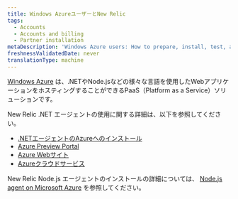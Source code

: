 ```yaml
---
title: Windows AzureユーザーとNew Relic
tags:
  - Accounts
  - Accounts and billing
  - Partner installation
metaDescription: 'Windows Azure users: How to prepare, install, test, and initialize the New Relic agent.'
freshnessValidatedDate: never
translationType: machine
---
```


[Windows Azure](https://www.windowsazure.com/ "リンクが新しいウィンドウで開きます") は、.NETやNode.jsなどの様々な言語を使用したWebアプリケーションをホスティングすることができるPaaS（Platform as a Service）ソリューションです。

New Relic .NET エージェントの使用に関する詳細は、以下を参照してください。

* [.NETエージェントのAzureへのインストール](/docs/dotnet/installing-the-net-agent-on-azure)
* [Azure Preview Portal](/docs/agents/net-agent/azure-installation/azure-preview-portal)
* [Azure Webサイト](/docs/dotnet/azure-web-sites)
* [Azureクラウドサービス](/docs/dotnet/azure-cloud-services)

New Relic Node.js エージェントのインストールの詳細については、 [Node.js agent on Microsoft Azure](/docs/nodejs/nodejs-agent-on-microsoft-azure) を参照してください。